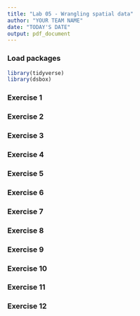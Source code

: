 ```yaml
---
title: "Lab 05 - Wrangling spatial data"
author: "YOUR TEAM NAME"
date: "TODAY'S DATE"
output: pdf_document
---
```


### Load packages

```r
library(tidyverse) 
library(dsbox)
```

### Exercise 1



### Exercise 2



### Exercise 3



### Exercise 4



### Exercise 5



### Exercise 6



### Exercise 7



### Exercise 8



### Exercise 9



### Exercise 10



### Exercise 11



### Exercise 12


